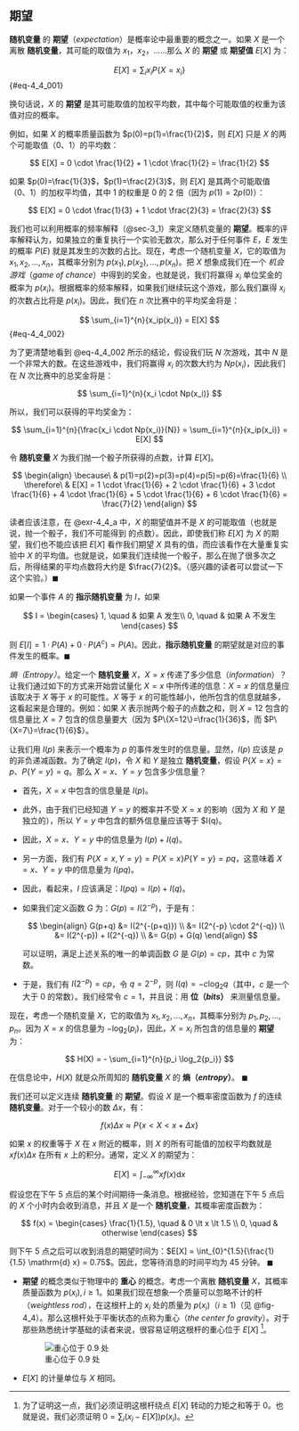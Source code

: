 ## 期望
**随机变量** 的 **期望**（*expectation*）是概率论中最重要的概念之一。如果 $X$ 是一个离散 **随机变量**，其可能的取值为 $x_1$，$x_2$，……那么 $X$ 的 **期望** 或 **期望值** $E[X]$ 为：

$$
E[X] = \sum_{i}{x_iP\{X = x_i\}}
$$ {#eq-4_4_001}

换句话说，$X$ 的 **期望** 是其可能取值的加权平均数，其中每个可能取值的权重为该值对应的概率。

例如，如果 $X$ 的概率质量函数为 $p(0)=p(1)=\frac{1}{2}$，则 $E[X]$ 只是 $X$ 的两个可能取值（0、1）的平均数：

$$
E[X] = 0 \cdot \frac{1}{2} + 1 \cdot \frac{1}{2} = \frac{1}{2}
$$

如果 $p(0)=\frac{1}{3}$，$p(1)=\frac{2}{3}$，则 $E[X]$ 是其两个可能取值（0、1）的加权平均值，其中 1 的权重是 0 的 2 倍（因为 $p(1)=2p(0)$）：

$$
E[X] = 0 \cdot \frac{1}{3} + 1 \cdot \frac{2}{3} = \frac{2}{3}
$$

我们也可以利用概率的频率解释（@sec-3_1）来定义随机变量的 **期望**。概率的评率解释认为，如果独立的重复执行一个实验无数次，那么对于任何事件 $E$，$E$ 发生的概率 $P(E)$ 就是其发生的次数的占比。现在，考虑一个随机变量 $X$，它的取值为 $x_1,x_2,...,x_n$，其概率分别为 $p(x_1),p(x_2),...,p(x_n)$。把 $X$ 想象成我们在一个 *机会游戏*（*game of chance*）中得到的奖金，也就是说，我们将赢得 $x_i$ 单位奖金的概率为 $p(x_i)$。根据概率的频率解释，如果我们继续玩这个游戏，那么我们赢得 $x_i$ 的次数占比将是 $p(x_i)$。因此，我们在 $n$ 次比赛中的平均奖金将是：

$$
\sum_{i=1}^{n}{x_ip(x_i)} = E[X]
$$ {#eq-4_4_002}

为了更清楚地看到 @eq-4_4_002 所示的结论，假设我们玩 $N$ 次游戏，其中 $N$ 是一个非常大的数。在这些游戏中，我们将赢得 $x_i$ 的次数大约为 $Np(x_i)$，因此我们在 $N$ 次比赛中的总奖金将是：

$$
\sum_{i=1}^{n}{x_i \cdot Np(x_i)}
$$

所以，我们可以获得的平均奖金为：

$$
\sum_{i=1}^{n}{\frac{x_i \cdot Np(x_i)}{N}} = \sum_{i=1}^{n}{x_ip(x_i)} = E[X]
$$

::: {#exr-4_4_a}
令 **随机变量** $X$ 为我们抛一个骰子所获得的点数，计算 $E[X]$。
:::

::: {#sol-4_4_a}
$$
\begin{align}
\because\ & p(1)=p(2)=p(3)=p(4)=p(5)=p(6)=\frac{1}{6} \\
\therefore\ & E[X] = 1 \cdot \frac{1}{6} + 2 \cdot \frac{1}{6} + 3 \cdot \frac{1}{6} + 4 \cdot \frac{1}{6} + 5 \cdot \frac{1}{6} + 6 \cdot \frac{1}{6} = \frac{7}{2}
\end{align}
$$

读者应该注意，在 @exr-4_4_a 中，$X$ 的期望值并不是 $X$ 的可能取值（也就是说，抛一个骰子，我们不可能得到 \frac{7}{2} 的点数）。因此，即使我们称 $E[X]$ 为 $X$ 的期望，我们也不能应该把 $E[X]$ 看作我们期望 $X$ 具有的值，而应该看作在大量重复实验中 $X$ 的平均值。也就是说，如果我们连续抛一个骰子，那么在抛了很多次之后，所得结果的平均点数将大约是 $\frac{7}{2}$。（感兴趣的读者可以尝试一下这个实验。）$\blacksquare$
:::

::: {#exm-4_4_b}
如果一个事件 $A$ 的 **指示随机变量** 为 $I$，如果

$$
I = \begin{cases}
1, \quad & 如果 A 发生\\
0, \quad & 如果 A 不发生
\end{cases}
$$

则 $E[I] = 1 \cdot P(A) + 0 \cdot P(A^c) = P(A)$。因此，**指示随机变量** 的期望就是对应的事件发生的概率。$\blacksquare$
:::

::: {#exm-4_4-c}
*熵（Entropy）*。给定一个 **随机变量** $X$，$X=x$ 传递了多少信息（*information*）？让我们通过如下的方式来开始尝试量化 $X=x$ 中所传递的信息：$X=x$ 的信息量应该取决于 $X$ 等于 $x$ 的可能性。$X$ 等于 $x$ 的可能性越小，他所包含的信息就越多，这看起来是合理的。例如：如果 $X$ 表示抛两个骰子的点数之和，则 $X = 12$ 包含的信息量比 $X = 7$ 包含的信息量要大（因为 $P\{X=12\}=\frac{1}{36}$，而 $P\{X=7\}=\frac{1}{6}$）。

让我们用 $I(p)$ 来表示一个概率为 $p$ 的事件发生时的信息量。显然，$I(p)$ 应该是 $p$ 的非负递减函数。为了确定 $I(p)$，令 $X$ 和 $Y$ 是独立 **随机变量**，假设 $P\{X=x\}=p$、$P\{Y=y\}=q$。那么 $X=x$、$Y=y$ 包含多少信息量？

* 首先，$X=x$ 中包含的信息量是 $I(p)$。
* 此外，由于我们已经知道 $Y=y$ 的概率并不受 $X=x$ 的影响（因为 $X$ 和 $Y$ 是独立的），所以 $Y=y$ 中包含的额外信息量应该等于 $I(q)。
* 因此，$X=x$、$Y=y$ 中的信息量为 $I(p)+I(q)$。
* 另一方面，我们有 $P\{X=x, Y=y\}=P\{X=x\}P\{Y=y\}=pq$，这意味着 $X=x$、$Y=y$ 中的信息量为 $I(pq)$。
* 因此，看起来，$I$ 应该满足：$I(pq) = I(p) + I(q)$。
* 如果我们定义函数 $G$ 为：$G(p)=I(2^{-p})$，于是有：
  
  $$
  \begin{align}
  G(p+q) &= I(2^{-(p+q)}) \\
  &= I(2^{-p} \cdot 2^{-q}) \\
  &= I(2^{-p}) + I(2^{-q}) \\
  &= G(p) + G(q)
  \end{align}
  $$

  可以证明，满足上述关系的唯一的单调函数 $G$ 是 $G(p) = cp$，其中 $c$ 为常数。
* 于是，我们有 $I(2^{-p}) = cp$，令 $q=2^{-p}$，则 $I(q) = -c \log_2{q}$（其中，$c$ 是一个大于 0 的常数）。我们经常令 $c=1$，并且说：用 **位（*bits*）** 来测量信息量。

现在，考虑一个随机变量 $X$，它的取值为 $x_1,x_2,...,x_n$，其概率分别为 $p_1,p_2,...,p_n$。因为 $X=x$ 的信息量为 $-\log_2(p_i)$，因此，$X=x_i$ 所包含的信息量的 **期望** 为：

$$
H(X) = - \sum_{i=1}^{n}{p_i \log_2{p_i}}
$$

在信息论中，$H(X)$ 就是众所周知的 **随机变量** $X$ 的 **熵（*entropy*）**。 $\blacksquare$
:::

我们还可以定义连续 **随机变量** 的 **期望**。假设 $X$ 是一个概率密度函数为 $f$ 的连续 **随机变量**。对于一个较小的数 $\Delta x$，有：

$$
f(x) \Delta x \approx P\{x \lt X \lt x + \Delta x\}
$$

如果 $x$ 的权重等于 $X$ 在 $x$ 附近的概率，则 $X$ 的所有可能值的加权平均数就是 $xf(x) \Delta x$ 在所有 $x$ 上的积分。通常，定义 $X$ 的期望为：

$$
E[X] = \int_{-\infty}^{\infty}{xf(x) \mathrm{d} x}
$$

::: {#exm-4_4_d}
假设您在下午 5 点后的某个时间期待一条消息。根据经验，您知道在下午 5 点后的 $X$ 个小时内会收到消息，并且 $X$ 是一个 **随机变量**，其概率密度函数为：

$$
f(x) = \begin{cases}
\frac{1}{1.5}, \quad & 0 \lt x \lt 1.5 \\
0, \quad & otherwise
\end{cases}
$$

则下午 5 点之后可以收到消息的期望时间为：$E[X] = \int_{0}^{1.5}{\frac{1}{1.5} \mathrm{d} x} = 0.75$。因此，您等待消息的时间平均为 45 分钟。  $\blacksquare$
:::

::: {.callout-tip title="备注"}
* **期望** 的概念类似于物理中的 **重心** 的概念。考虑一个离散 **随机变量** $X$，其概率质量函数为 $p(x_i), i \ge 1$。如果我们现在想象一个质量可以忽略不计的杆（*weightless rod*），在这根杆上的 $x_i$ 处的质量为 $p(x_i)$（$i \ge 1$)（见 @fig-4_4）。那么这根杆处于平衡状态的点称为重心（*the center fo gravity*）。对于那些熟悉统计学基础的读者来说，很容易证明这根杆的重心位于 $E[X]$ [^2]。
  
  ![重心位于 0.9 处](../images/chapter_4/f_4_4.png){#fig-4_4}
* $E[X]$ 的计量单位与 $X$ 相同。
:::

[^2]: 为了证明这一点，我们必须证明这根杆绕点 $E[X]$ 转动的力矩之和等于 0。也就是说，我们必须证明 $0=\sum_{i}{(x_i−E[X])p(x_i)}$。